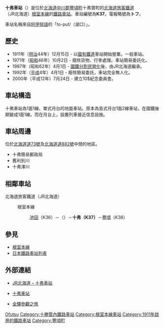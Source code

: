 {{noteTA
|T=zh-tw:十弗車站;zh-hk:十弗站;
|1=zh-tw:十弗車站;zh-hk:十弗站;
|2=zh-tw:池田車站;zh-hk:池田站;
|3=zh-tw:豐頃車站;zh-hk:豐頃站;
}}
{{日本車站資訊
|公司色 = #2cb431
|文字色 = 
|站名 = 十弗車站
|圖片 = JR Toofutsu sta 001.jpg
|pxl = 240px
|圖片說明 = 站房
|日文原名 = 十弗
|平假名 = とおふつ
|羅馬拼音 = Tōfutsu
|副站名 = 
|前一站 = K36 [[池田車站_(北海道)|池田]]
|前一站距離 = 8.5
|後一站距離 = 5.4
|後一站 = [[豐頃車站|豐頃]] K38
|電報略號 = トフ
|車站編號 = {{車站編號c|#8cc63e|K37}}
|停站路線數 = 
|所屬公司 = [[File:JR_logo_(hokkaido).svg|23px]][[北海道旅客鐵道|北海道旅客鐵道]]（JR北海道）
|所屬路線 = {{color|#8cc63e|■}}[[根室本線|根室本線]]
|距離 = 212.8
|起點站 = [[瀧川車站|瀧川]]
|所在地 = [[北海道|北海道]][[中川郡_(十勝支廳)|中川郡]][[豐頃町|豐頃町]]十弗寶町
|車站構造 = 地面車站
|月台配置 = 1面1線
|啟用年月日 = 1911年（[[明治|明治]]44年）12月15日
|廢站年月日 = 
|乘客人數 = 4
|上下車人次 = 
|統計年度 = 2012年
|轉車 = 
|備註 = 無人車站
|全寬備註 = 
}}

'''十弗車站'''（{{jpn|j=十弗駅|hg=とおふつえき|rm=Tōfutsu eki|f=y}}）是位於[[北海道|北海道]][[中川郡_(十勝支廳)|中川郡]][[豐頃町|豐頃町]]十弗寶町的[[北海道旅客鐵道|北海道旅客鐵道]]（JR北海道）[[根室本線|根室本線]]的[[鐵路車站|鐵路車站]]。車站編號為'''K37'''。電報略號為'''トフ'''。

車站名稱來自[[阿伊努語|阿伊努語]]的「to-put/{{lang|ja|ト・プッ}}（湖口）」。

== 歷史 ==
* 1911年（[[明治|明治]]44年）12月15日 - 以[[日本國有鐵道|國有鐵道]]車站開始營業。一般車站。
* 1971年（[[昭和|昭和]]46年）10月2日 - 廢除貨物、行李處理。車站簡易委託化。
* 1987年（昭和62年）4月1日 - [[國鐵分割民營化|國鐵分割民營化]]後，由JR北海道繼承。
* 1992年（[[平成|平成]]4年）4月1日 - 廢除簡易委託，車站完全無人化。
* 2000年（平成12年）7月24日 - 建立10$紀念委員會。

== 車站構造 ==
十弗車站為1面1線、單式月台的地面車站。原本為島式月台1面2線車站，在國鐵後期變成1面1線。而在月台上，設置列車接近信息設施。

== 車站周邊 ==
位於[[北海道道73號帶廣浦幌線|北海道道73號]]及[[北海道道882號利別牛首別線|北海道道882號]]中間的地區。
* 十弗簡易郵政局
* 舊利別川
* 十弗澤川

== 相鄰車站 ==
; 北海道旅客鐵道（JR北海道）
: {{color|#8cc63e|■}}根室本線
:: [[池田站_(北海道)|池田]]（K36）－（{{link-ja|昭榮信號場|昭栄信号場}}）－'''十弗（K37）'''－[[豐頃站|豐頃]]（K38）

== 參見 ==
* [[根室本線|根室本線]]
* [[日本鐵路車站列表|日本鐵路車站列表]]

== 外部連結 ==
* {{ja}}[http://www.jrhokkaido.co.jp/network/station/station.html#4413 JR北海道 – 十弗車站]{{Wayback|url=http://www.jrhokkaido.co.jp/network/station/station.html#4413 |date=20190202042725 }}
* {{ja}}[http://www.mapion.co.jp/station/ST20347/ 十弗車站]{{Wayback|url=http://www.mapion.co.jp/station/ST20347/ |date=20090808090431 }}
* {{ja}}[http://www.tsuchibuta.com/jr-hokkaido/nemuroline/32tofutsu/32tofutsu.htm 全驛參觀之旅]{{Wayback|url=http://www.tsuchibuta.com/jr-hokkaido/nemuroline/32tofutsu/32tofutsu.htm |date=20110923131148 }}

{{根室本線2}}
{{DEFAULTSORT:Tofutsu}}
[[Category:日本鐵路車站_To|Ofutsu]]
[[Category:十勝管內鐵路車站|Category:十勝管內鐵路車站]]
[[Category:根室本線車站|Category:根室本線車站]]
[[Category:1911年啟用的鐵路車站|Category:1911年啟用的鐵路車站]]
[[Category:豐頃町|Category:豐頃町]]